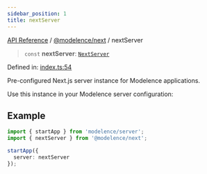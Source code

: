 ```yaml
---
sidebar_position: 1
title: nextServer
---
```


[API Reference](/api-reference/@modelence/next/variables/../../../index) / [@modelence/next](/api-reference/@modelence/next/variables/../index) / nextServer

> `const` **nextServer**: [`NextServer`](/api-reference/@modelence/next/variables/../classes/NextServer)

Defined in: [index.ts:54](https://github.com/modelence/modelence/blob/695283456ab3c7d27a234a575033101333191efa/packages/next/src/index.ts#L54)

Pre-configured Next.js server instance for Modelence applications.

Use this instance in your Modelence server configuration:

## Example

```typescript
import { startApp } from 'modelence/server';
import { nextServer } from '@modelence/next';

startApp({
  server: nextServer
});
```
